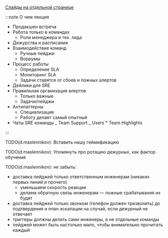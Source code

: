 
[Слайды на отдельной странице](/slides/11_team)

<TeamSlides embedded={true}/>

:::note О чем лекция

- Продакшен встреча
- Работа только в командах
  - Роли менеджера и тех. лида
- Дежурства и расписания
- Взаимодействие команд
  - Ручные пейджи
  - Воррумы
- Процесс работы
  - Определение SLA
  - Мониторинг SLA
  - Задачи ставятся от сбоев и ложных алертов
- Дейлики для SRE
- Правильная организация алертов
  - Только важные
  - Задачи/пейджи
- Антипаттерны
  - Специализация
  - Работу делает самый опытный
- Чаты SRE команды
  _ Team Support
  _ Users \* Team Highlights

:::

TODO(d.maslennikov): Вставить нашу геймификацию

TODO(d.maslennikov): Упомянуть про ротацию дежурных, как фактор обучения

TODO(d.maslennikov): не забыть:

- доставка пейджей только ответственным инженерам (никаких первых линий и прочего)
  - уменьшаем скорость реакции
  - делаем обратную связь инженерам — ложные срабатывания их будят
- доставка пейджей только звонком (телефон должен трезвонить) до подтвердения и план эскалации на случай, если дежурный не отвечает
- триггеры должны делать сами инженеры, а не отдельные команды
- пейджей может быть настолько мало, чтобы внимательно прочитать каждый
